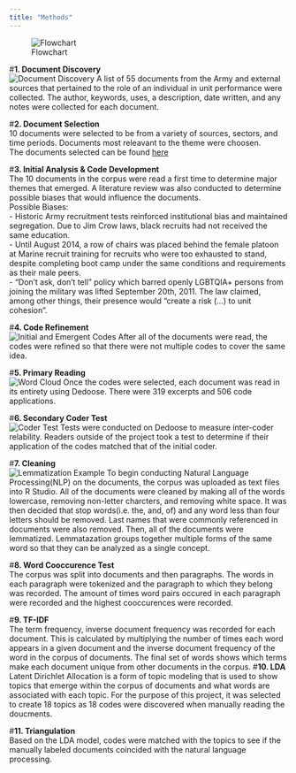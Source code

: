 ```yaml
---
title: "Methods"
---
```

![Flowchart](www/flowchart.PNG)  

#**1. Document Discovery**  
![Document Discovery](www/document_discovery.PNG)
A list of 55 documents from the Army and external sources that pertained to the role of an individual in unit performance were collected. The author, keywords, uses, a description, date written, and any notes were collected for each document.


#**2. Document Selection**  
10 documents were selected to be from a variety of sources, sectors, and time periods. Documents most releavant to the theme were choosen.  
The documents selected can be found [here](https://github.com/uva-bi-sdad/dspg22ari2/tree/main/data/txt_files)

#**3. Initial Analysis & Code Development**  
The 10 documents in the corpus were read a first time to determine major themes that emerged. A literature review was also conducted to determine possible biases that would influence the documents.  
Possible Biases:  
- Historic Army recruitment tests reinforced institutional bias and maintained segregation. Due to Jim Crow laws, black recruits had not received the same education.  
- Until August 2014, a row of chairs was placed behind the female platoon at Marine recruit training for recruits who were too exhausted to stand, despite completing boot camp under the same conditions and requirements as their male peers.  
- “Don’t ask, don’t tell” policy which barred openly LGBTQIA+ persons from joining the military was lifted September 20th, 2011. The law claimed, among other things, their presence would “create a risk (…) to unit cohesion”.  


#**4. Code Refinement**  
![Initial and Emergent Codes](www/initial_emergent_codes.PNG)
After all of the documents were read, the codes were refined so that there were not multiple codes to cover the same idea.  

#**5. Primary Reading**  
![Word Cloud](www/word_cloud.PNG)
Once the codes were selected, each document was read in its entirety using Dedoose. There were 319 excerpts and 506 code applications.  

#**6. Secondary Coder Test**   
![Coder Test](www/code_test.PNG)
Tests were conducted on Dedoose to measure inter-coder relability. Readers outside of the project took a test to determine if their application of the codes matched that of the initial coder.  

#**7. Cleaning**  
![Lemmatization Example](www/lemmatization.PNG)
To begin conducting Natural Language Processing(NLP) on the documents, the corpus was uploaded as text files into R Studio. All of the documents were cleaned by making all of the words lowercase, removing non-letter charcters, and removing white space. It was then decided that stop words(i.e. the, and, of) and any word less than four letters should be removed. Last names that were commonly referenced in documents were also removed. Then, all of the documents were lemmatized. Lemmatazation groups together multiple forms of the same word so that they can be analyzed as a single concept. 

#**8. Word Cooccurence Test**  
The corpus was split into documents and then paragraphs. The words in each paragraph were tokenized and the paragraph to which they belong was recorded. The amount of times word pairs occured in each paragraph were recorded and the highest cooccurences were recorded.


#**9. TF-IDF**  
The term frequency, inverse document frequency was recorded for each document. This is calculated by multiplying the number of times each word appears in a given document and the inverse document frequency of the word in the corpus of documents. The final set of words shows which terms make each document unique from other documents in the corpus. 
#**10. LDA**  
Latent Dirichlet Allocation is a form of topic modeling that is used to show topics that emerge within the corpus of documents and what words are associated with each topic. For the purpose of this project, it was selected to create 18 topics as 18 codes were discovered when manually reading the doucments.  

#**11. Triangulation**  
Based on the LDA model, codes were matched with the topics to see if the manually labeled documents coincided with the natural language processing. 
 
